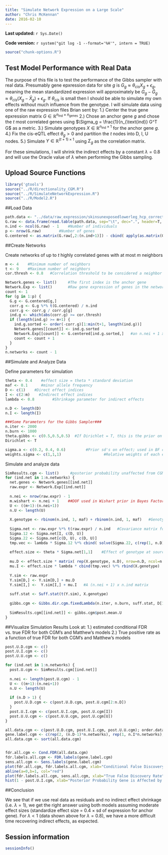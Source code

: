 ```yaml
---
title: "Simulate Network Expression on a Large Scale"
author: "Chris McKennan"
date: 2016-02-10
---
```


**Last updated:** `r Sys.Date()`

**Code version:** `r system("git log -1 --format='%H'", intern = TRUE)`

```r
source("chunk-options.R")
```

## Test Model Performance with Real Data
The purpose of this file is to test the performance of the Gibbs sampler with real data. Presumably gene epxression data for site $g$ is $G_g \approx \theta_{cis} X_g + \epsilon_g$, meaning the mean standardized expression will approximately be $G_g - \bar{G}_g \approx \theta_{cis} \left(X_g - \bar{X}_g\right) + \epsilon_g$. If $\theta_{cis}$ is small then I should be able to simulate my own effects without much influence from the genotype. I will simulate data using one of the raw expression files Brian sent by:
1.) Center the true gene epxression matrix $G \in \mathbb{R}^{n_{\text{ind}} \times n_{\text{genes}}}$
2.) Chose an anchor gene $g$ and chose the $t$ most correlated genes using $\Sigma_g = \frac{1}{n_{\text{ind}} G^T G$ as a metric.
3.) Simulate genotypes $X \in \mathbb{R}^{n_{\text{ind}} \times 1}$ for the anchor gene $g$.
4.) Fix the cis-eQTL effect $\theta_g > 0$ and partition the $t$ nodes into D, I, U nodes.
5.) Simulate $Y \in \mathbb{R}^{(t+1) \times 1}$ using $\Sigma_g$ as the correlation matrix.

For these simulations, I will shrink the indirect effects by a constant $\lambda = 0.8$ and will use the Oracle value of $\lambda$ when performing the Gibbs sampling.

## Upload Source Functions

```r
library('gtools')
source("../R/directionality_CGM.R")
source("../R/SimulateNetworkExpression.R")
source("../R/Model2.R")
```

##Load Data

```r
path.data <- "../data/raw_expression/skinsunexposedlowerleg_hcp_corrected_factors_genes_certain_biotypes_TPM.txt"
G.raw <- data.frame(read.table(path.data, sep="\t", dec=".", header=T, check.names=T))
n.ind <- ncol(G.raw) - 1    #Number of individuals
p <- nrow(G.raw)        #Number of genes
G.centered <- as.matrix(G.raw[,2:(n.ind+1)]) - cbind( apply(as.matrix(G.raw[,2:(n.ind+1)]), 1, mean) ) %*% rbind( rep(1, n.ind) )
```

##Create Networks

Create networks of up to $t$ highly correlated genes with at most $m$ neighbors
```r
m <- 4    #Minimum number of neighbors
t <- 9    #Maximum number of neighbors
cor.thresh <- 0.8   #Correlation threshold to be considered a neighbor

Network.genes <- list()     #The first index is the anchor gene
Network.Exp <- list()       #Raw gene expression of genes in the network
count <- 1
for (g in 1:p) {
  G.g <- G.centered[g,]
  corr.g <- G.g %*% t(G.centered) / n.ind
  corr.g <- corr.g / corr.g[g]
  ind.g <- which(abs(corr.g) >= cor.thresh)
  if (length(ind.g) >= m+1) {
    ind.g.sorted <- order(-corr.g)[1:min(t+1, length(ind.g))]
    Network.genes[[count]] <- ind.g.sorted
    Network.Exp[[count]] <- G.centered[ind.g.sorted,]   #an n.nei + 1 x n.ind matrix
    count <- count + 1
  }
}
n.networks <- count - 1
```

##Simulate and Analyze Data

Define parameters for simulation
```r
theta <- 0.4    #effect size = theta * standard deviation
maf <- 0.1      #minor allele frequency
D <- c(1)    #Direct effect indices
I <- c(2:m)    #Indirect effect indices
lambda <- 0.8        #Shrinkage parameter for indirect effects

n.D <- length(D)
n.I <- length(I)

###Some Parameters for the Gibbs Sampler###
n.iter <- 2000
n.burn <- 1000
theta.gibbs <- c(0.5,0.5,0.5)  #If Dirichlet = T, this is the prior on alpha. Otherwise, this is proportional to the probability of unaffected, indirectly affected, directly affected by the cis-eQTL
Dirichlet <- T

sigma.a <- c(0.2, 0.4, 0.6)    		#Prior sd's on effect; used in BF calculation
weights.sigma <- c(1,1,1)					#Relative weights of each element of sigma.a
```

Simulate and analyze data
```r
SimResults.cgm <- list()     #posterior probability unaffected from CGM's method (condition on Sigma)
for (ind.net in 1:n.networks) {
  net.genes <- Network.genes[[ind.net]]
  raw.expr <- Network.Exp[[ind.net]]
  
  n.nei <- nrow(raw.expr) - 1
  m.wishart <- n.nei + 1    ##DOF used in Wishart prior in Bayes Factor analysis
  U <- ((m+1):(n.nei+1))
  n.U <- length(U)
  
  X.genotype <- rbinom(n.ind, 1, maf) + rbinom(n.ind, 1, maf)   #Genotype vector
  
  Sigma.net <- raw.expr %*% t(raw.expr) / n.ind   #Covariance matrix for the simulated network (needed for indirect effects)
  Sigma.12 <- Sigma.net[I, c(D, U)]
  Sigma.22 <- Sigma.net[c(D, U), c(D, U)]
  tmp.vec <- lambda * Sigma.12 %*% cbind( solve(Sigma.22, c(rep(1, n.D), rep(0, n.U))) )
  
  effect.size <- theta * Sigma.net[1,1]    #Effect of genotype at source gene
  
  mu.D <- effect.size * matrix( rep(X.genotype, n.D), nrow=n.D, ncol=n.ind, byrow=T )   #Mean for direct effect
  mu.I <- effect.size * lambda * cbind(tmp.vec) %*% rbind(X.genotype)    #Mean for indirect effects
  
  Y.sim <- raw.expr
  Y.sim[D,] <- Y.sim[D,] + mu.D
  Y.sim[I,] <-  Y.sim[I,] + mu.I   #A (n.nei + 1) x n.ind matrix
  
  suff.stat <- Suff.stat(t(Y.sim), X.genotype)
  
  gibbs.cgm <- Gibbs.dir.cgm.fixedLambda(n.iter, n.burn, suff.stat, D[1], n.ind, sigma.a, weights.sigma, theta=theta.gibbs, dirichlet=Dirichlet, lambda=lambda)
  
  SimResults.cgm[[ind.net]] <- gibbs.cgm$post.mean.U
}
```

##Visualize Simulation Results
Look at:
1.) estimated conditional FDR vs. true FDR for both CGM's and Matthew's models
2.) True positive rate as a function of true FDR for both CGM's and Matthew's models

```r
post.U.D.cgm <- c()
post.U.I.cgm <- c()
post.U.U.cgm <- c()

for (ind.net in 1:n.networks) {
  post.U.cgm <- SimResults.cgm[[ind.net]]
  
  n.nei <- length(post.U.cgm) - 1
  U <- ((m+1):(n.nei+1))
  n.U <- length(U)
  
  if (n.D > 1) {
    post.U.D.cgm <- c(post.U.D.cgm, post.U.cgm[2:n.D])
  }
  post.U.I.cgm <- c(post.U.I.cgm, post.U.cgm[I])
  post.U.U.cgm <- c(post.U.U.cgm, post.U.cgm[U])
}

all.data.cgm <- c(post.U.D.cgm, post.U.I.cgm, post.U.U.cgm); order.data.cgm <- order(all.data.cgm)   #Posterior probabilities genes are UNAFFECTED by SNP
gene.label.cgm <- c(rep(2, (n.D-1)*n.networks), rep(1, n.I*n.networks), rep(0, length(all.data.cgm) - (n.D-1)*n.networks - n.I*n.networks))[order.data.cgm]
all.data.cgm <- sort(all.data.cgm)


fdr.all.cgm <- Cond.FDR(all.data.cgm)
fdr.labels.all.cgm <- FDR.labels(gene.label.cgm)
sens.all.cgm <- Sens.labels(gene.label.cgm)
plot(fdr.all.cgm, fdr.labels.all.cgm, xlab="Conditional False Discovery Rate From Gibbs Sampler", ylab="True False Discovery Rate", main="False Discovery Rate in CGM's Method", type="l")
abline(a=0,b=1, col="red")
plot(fdr.labels.all.cgm, sens.all.cgm, xlab="True False Discovery Rate", ylab="Sensitivity = Fraction of Indirect and Directly Affected Genes Captured", main="ROC Plot for CGM's Method", type="l")
hist(1 - post.U.I.cgm, xlab="Posterior Probability Gene is Affected by SNP", main="Indirect Effect Sensitivity in CGM's Method")

```

##Conclusion

We see that if we use real data as residuals and no indirect effect shrinkage (i.e. $\lambda = 1$), we get the right answer using both models assuming moderate effect sizes (standardize effect size $=$ 0.4 $\times$ sd of expression for anchor gene). For $\lambda < 1$ (data shown above for $\lambda = 0.8$), we have a more difficult time recovering indirect effects, as expected.

## Session information

```r
sessionInfo()
```
